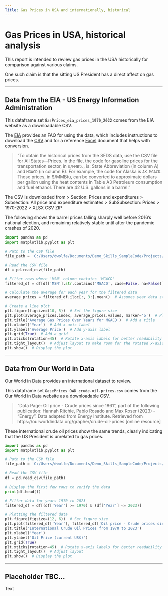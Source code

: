 ```yaml
---
Title: Gas Prices in USA and internationally, historical
---
```


# Gas Prices in USA, historical analysis

This report is intended to review gas prices in the USA historically for comparison against various claims.

One such claim is that the sitting US President has a direct affect on gas prices.

------------------------------------------------------------------------

## Data from the EIA - US Energy Information Administration

This dataframe set `GasPrices_eia_prices_1970_2022` comes from the EIA website as a downloadable CSV.

The [EIA](https://www.eia.gov/TOOLS/FAQS/faq.php?id=26&t=10) provides an FAQ for using the data, which includes instructions to download the [CSV](https://www.eia.gov/state/seds/seds-data-complete.php?sid=US#CompleteDataFile) and for a reference [Excel](https://www.eia.gov/totalenergy/data/monthly/index.php#appendices) document that helps with conversion.

> "To obtain the historical prices from the SEDS data, use the CSV file for All States—Prices. In the file, the code for gasoline prices for the transportation sector, in `$/MMBtu`, is: State Abbreviation (in column A) and `MGACD` (in column B). For example, the code for Alaska is `AK—MGACD`. Those prices, in \$/MMBtu, can be converted to approximate dollars per gallon using the heat contents in Table A3 Petroleum consumption and fuel ethanol. There are 42 U.S. gallons in a barrel."

The CSV is downloaded from \> Section: Prices and expenditures \> Subsection: All price and expenditure estimates \> SubSubsection: Prices \> 1970-2022 \> XLSX CSV ZIP

The following shows the barrel prices falling sharply well before 2016's national election, and remaining relatively stable until after the pandemic crashes of 2020.

```python

import pandas as pd
import matplotlib.pyplot as plt

# Path to the CSV file
file_path = 'C:/Users/dwolfe/Documents/Demo_Skills_SampleCode/Projects/National_Market_Markers/_dataframes/GasPrices_eia_prices_1970_2022.csv'

# Read the CSV file
df = pd.read_csv(file_path)

# Filter rows where 'MSN' column contains 'MGACD'
filtered_df = df[df['MSN'].str.contains('MGACD', case=False, na=False)]

# Calculate the average for each year for the filtered data
average_prices = filtered_df.iloc[:, 3:].mean()  # Assumes year data starts at the 4th column

# Create a line plot
plt.figure(figsize=(10, 5))  # Set the figure size
plt.plot(average_prices.index, average_prices.values, marker='o')  # Plot the average prices
plt.title('Average Gas Prices Over Years for MGACD')  # Add a title
plt.xlabel('Year')  # Add x-axis label
plt.ylabel('Average Price')  # Add y-axis label
plt.grid(True)  # Add a grid
plt.xticks(rotation=45)  # Rotate x-axis labels for better readability
plt.tight_layout()  # Adjust layout to make room for the rotated x-axis labels
plt.show()  # Display the plot

```

------------------------------------------------------------------------

## Data from Our World in Data

Our World in Data provides an international dataset to review.

This dataframe set `GasePrices_OWD_crude-oil-prices.csv` comes from the Our World in Data website as a downloadable CSV.

> “Data Page: Oil price - Crude prices since 1861”, part of the following publication: Hannah Ritchie, Pablo Rosado and Max Roser (2023) - “Energy”. Data adapted from Energy Institute. Retrieved from https://ourworldindata.org/grapher/crude-oil-prices \[online resource\]

These international crude oil prices show the same trends, clearly indicating that the US President is unrelated to gas prices.

```python

import pandas as pd
import matplotlib.pyplot as plt

# Path to the CSV file
file_path = 'C:/Users/dwolfe/Documents/Demo_Skills_SampleCode/Projects/National_Market_Markers/_dataframes/GasPrices_owd_intl_1861_2023.csv'

# Read the CSV file
df = pd.read_csv(file_path)

# Display the first few rows to verify the data
print(df.head())

# Filter data for years 1970 to 2023
filtered_df = df[(df['Year'] >= 1970) & (df['Year'] <= 2023)]

# Plotting the filtered data
plt.figure(figsize=(12, 6))  # Set figure size
plt.plot(filtered_df['Year'], filtered_df['Oil price - Crude prices since 1861 (current US$)'], marker='o', linestyle='-')
plt.title('International Crude Oil Prices from 1970 to 2023')
plt.xlabel('Year')
plt.ylabel('Oil Price (current US$)')
plt.grid(True)
plt.xticks(rotation=45)  # Rotate x-axis labels for better readability
plt.tight_layout()  # Adjust layout
plt.show()  # Display the plot

```

------------------------------------------------------------------------

## Placeholder TBC...

Text

```python



```